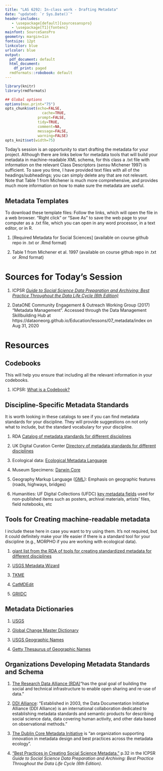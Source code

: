 ```yaml
---
title: "LAS 6292: In-class work - Drafting Metadata"
date: "updated: `r Sys.Date()`"
header-includes:
   - \usepackage[default]{sourcesanspro}
   - \usepackage[T1]{fontenc}
mainfont: SourceSansPro
geometry: margin=1in
fontsize: 12pt
linkcolor: blue
urlcolor: blue
output:
  pdf_document: default
  html_document:
    df_print: paged
  rmdformats::robobook: default
---
```



```r
library(knitr)
library(rmdformats)

## Global options
options(max.print="75")
opts_chunk$set(echo=FALSE,
	             cache=TRUE,
               prompt=FALSE,
               tidy=TRUE,
               comment=NA,
               message=FALSE,
               warning=FALSE)
opts_knit$set(width=75)
```

Today's session is an opportunity to start drafting the metadata for your project. Although there are links below for metadata tools that will build your metadata in machine-readable XML schema, for this class a .txt file with information on the relevant Class Descriptors (*sensu* Michener 1997) is sufficient. To save you time, I have provided text files with all of the headings/subheadings; you can simply delete any that are not relevant. Note that Table 1 from Michener is much more comprehensive, and provides much more information on how to make sure the metadata are useful.  

## Metadata Templates

To download these template files: Follow the links, which will open the file in a web browser. "Right click" or "Save As" to save the web page to your computer as a .txt file, which you can open in any word processor, in a text editor, or in R.

1. [Required Metadata for Social Sciences] (available on course github repo in .txt or .Rmd format) 

<!-- {{% staticref "course-materials/class-sessions/07-metadata/ICPSR_Metadata.txt" "newtab" %}}[Download in .txt format]{{% /staticref %}} | {{% staticref "course-materials/class-sessions/07-metadata/ICPSR_Metadata.Rmd" "newtab" %}}[Download in .Rmd format]{{% /staticref %}} -->

2. Table 1 from Michener et al. 1997 (available on course github repo in .txt or .Rmd format) 

<!-- {{% staticref "course-materials/class-sessions/07-metadata/Michener_Table1.txt" "newtab" %}}[Download in .txt format]{{% /staticref %}} | {{% staticref "course-materials/class-sessions/07-metadata/Michener_etal_1997_Table1.Rmd" "newtab" %}}[Download in .Rmd format]{{% /staticref %}} -->


# Sources for Today's Session

1. ICPSR [*Guide to Social Science Data Preparation and Archiving: 
Best Practice Throughout the Data Life Cycle (6th Edition)*](https://www.icpsr.umich.edu/web/pages/deposit/guide/)

2. DataONE Community Engagement & Outreach Working Group (2017) "Metadata Management". Accessed through the Data Management Skillbuilding Hub at https://dataoneorg.github.io/Education/lessons/07_metadata/index on Aug 31, 2020

# Resources

## Codebooks

This will help you ensure that including all the relevant information in your codebooks.

1. ICPSR: [What is a Codebook?](https://www.icpsr.umich.edu/icpsrweb/content/shared/ICPSR/faqs/what-is-a-codebook.html)


## Discipline-Specific Metadata Standards

It is worth looking in these catalogs to see if you can find metadata standards for your discipline. They will provide suggestions on not only what to include, but the standard vocabulary for your discipline. 

1. RDA [Catalog of metadata standards for different disciplines](https://rd-alliance.github.io/metadata-directory/subjects/)

1. UK Digital Curation Center [Directory of metadata standards for different disciplines](https://www.dcc.ac.uk/guidance/standards/metadata)

2. Ecological data: [Ecological Metadata Language](http://knb.ecoinformatics.org/eml_metadata_guide.html)

3. Museum Specimens: [Darwin Core](http://rs.tdwg.org/dwc/index.htm)

4. Geography Markup Language ([GML](http://www.opengeospatial.org/standards/gml)): Emphasis on geographic features (roads, highways, bridges)

5. Humanities: UF Digital Collections (UFDC) [key metadata fields](https://guides.uflib.ufl.edu/ufdcmetadata) used for non-published items such as posters, archival materials, artists' files, field notebooks, etc 

## Tools for Creating machine-readable metadata 

I include these here in case you want to try using them. It's not required, but it could definitely make your life easier if there is a standard tool for your discipline (e.g., MORPHO if you are working with ecological data). 

1. [giant list from the RDA of tools for creating standardized metadata for different disciplines ](https://rd-alliance.github.io/metadata-directory/tools/)

2. [USGS Metadata Wizard](https://www.sciencebase.gov/catalog/item/50ed7aa4e4b0438b00db080a)

3. [TKME](https://geology.usgs.gov/tools/metadata/tools/doc/tkme.html)

4. [CatMDEdit](http://catmdedit.sourceforge.net/)

5. [GRIIDC](https://data.gulfresearchinitiative.org/metadata-editor-start)

## Metadata Dictionaries

1. [USGS](https://apps.usgs.gov/thesaurus/)

2. [Global Change Master Dictionary](https://idn.ceos.org/)

3. [USGS Geographic Names](https://www.usgs.gov/core-science-systems/ngp/board-on-geographic-names)

4. [Getty Thesaurus of Geographic Names](http://www.getty.edu/research/tools/vocabularies/tgn/)


## Organizations Developing Metadata Standards and Schema 

1. [The Research Data Alliance (RDA) ](https://www.rd-alliance.org/)"has the goal goal of building the social and technical infrastructure to enable open sharing and re-use of data."

2. [DDI Alliance](https://ddialliance.org/about/about-the-alliance): "Established in 2003, the Data Documentation Initiative Alliance (DDI Alliance) is an international collaboration dedicated to establishing metadata standards and semantic products for describing social science data, data covering human activity, and other data based on observational methods." 

3. [The Dublin Core Metadata Initiative](https://www.dublincore.org/) is "an organization supporting innovation in metadata design and best practices across the metadata ecology". 

4. ["Best Practices in Creating Social Science Metadata."](https://www.icpsr.umich.edu/files/deposit/dataprep.pdf) p.32 in the ICPSR *Guide to Social Science Data Preparation and Archiving: Best Practice Throughout the Data Life Cycle (6th Edition)*.

